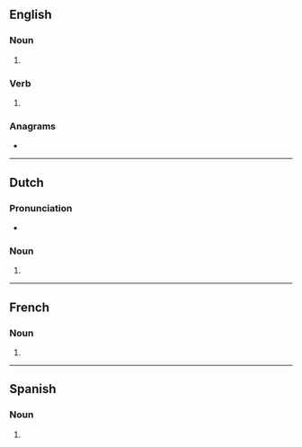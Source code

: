 ==English==

===Noun===
{{head|en|noun form}}

# {{plural of|en|collage}}

===Verb===
{{head|en|verb form}}

# {{en-third-person singular of|collage}}

===Anagrams===
* {{anagrams|en|a=acegllos|alcogels|logscale}}

----

==Dutch==

===Pronunciation===
* {{audio|nl|Nl-collages.ogg|Audio}}

===Noun===
{{head|nl|noun plural form}}

# {{nl-noun form of|pl|collage}}

----

==French==

===Noun===
{{head|fr|noun plural form|g=m}}

# {{plural of|fr|collage}}

----

==Spanish==

===Noun===
{{head|es|noun form}}

# {{plural of|es|collage}}